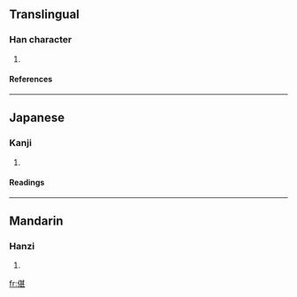 ==Translingual==
===Han character===
{{Han char|rad=人|as=09|sn=11|four=2421<sub>1</sub>|canj=人廿一女 (OTMV)}}
# {{defn|Han}}
====References====
{{Han ref|kx=0111.060|dkj=00870|hdz=10186.140|uh=5061|ud=20577|bh=D44E|bd=54350}}
----
==Japanese==
===Kanji===
{{ja-kanji|grade=|rs=人09}}
# {{defn|Japanese}}
====Readings====
{{ja-readings|on=[[たん]] (tan), [[だ]] (da)|kun=[[そろってすすむ]] (sorottesusumu), [[ととのったさま]] (totonottasama)}}
----
==Mandarin==
===Hanzi===
{{cmn-hanzi|pin=[[zhàn]] (zhan4)|wg=chan<sup>4</sup>}}
# {{defn|Mandarin}}

[[fr:偡]]